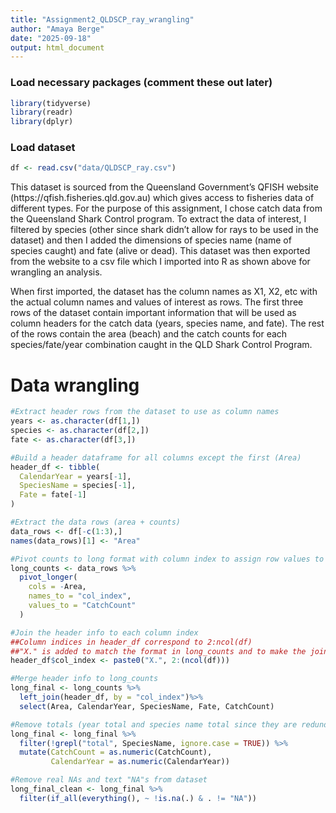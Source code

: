 ```yaml
---
title: "Assignment2_QLDSCP_ray_wrangling"
author: "Amaya Berge"
date: "2025-09-18"
output: html_document
---
```


### Load necessary packages (comment these out later)
```r
library(tidyverse)
library(readr)
library(dplyr)
```

### Load dataset
```r
df <- read.csv("data/QLDSCP_ray.csv")
```

This dataset is sourced from the Queensland Government's QFISH website (https://qfish.fisheries.qld.gov.au) which gives access to fisheries data of different types. For the purpose of this assignment, I chose catch data from the Queensland Shark Control program. To extract the data of interest, I filtered by species (other since shark didn't allow for rays to be used in the dataset) and then I added the dimensions of species name (name of species caught) and fate (alive or dead). This dataset was then exported from the website to a csv file which I imported into R as shown above for wrangling an analysis.

When first imported, the dataset has the column names as X1, X2, etc with the actual column names and values of interest as rows. The first three rows of the dataset contain important information that will be used as column headers for the catch data (years, species name, and fate). The rest of the rows contain the area (beach) and the catch counts for each species/fate/year combination caught in the QLD Shark Control Program.

# Data wrangling
```r
#Extract header rows from the dataset to use as column names
years <- as.character(df[1,])
species <- as.character(df[2,])
fate <- as.character(df[3,])

#Build a header dataframe for all columns except the first (Area)
header_df <- tibble(
  CalendarYear = years[-1],
  SpeciesName = species[-1],
  Fate = fate[-1]
)

#Extract the data rows (area + counts)
data_rows <- df[-c(1:3),]
names(data_rows)[1] <- "Area"

#Pivot counts to long format with column index to assign row values to columns & allow for better visibility of the data (I like long better)
long_counts <- data_rows %>%
  pivot_longer(
    cols = -Area,
    names_to = "col_index",
    values_to = "CatchCount"
  )

#Join the header info to each column index
##Column indices in header_df correspond to 2:ncol(df)
##"X." is added to match the format in long_counts and to make the join work
header_df$col_index <- paste0("X.", 2:(ncol(df)))

#Merge header info to long_counts
long_final <- long_counts %>%
  left_join(header_df, by = "col_index")%>%
  select(Area, CalendarYear, SpeciesName, Fate, CatchCount)

#Remove totals (year total and species name total since they are redundant anc the values can be extracted later if necessary) and convert numeric
long_final <- long_final %>%
  filter(!grepl("total", SpeciesName, ignore.case = TRUE)) %>%
  mutate(CatchCount = as.numeric(CatchCount),
         CalendarYear = as.numeric(CalendarYear))

#Remove real NAs and text "NA"s from dataset
long_final_clean <- long_final %>%
  filter(if_all(everything(), ~ !is.na(.) & . != "NA"))
```